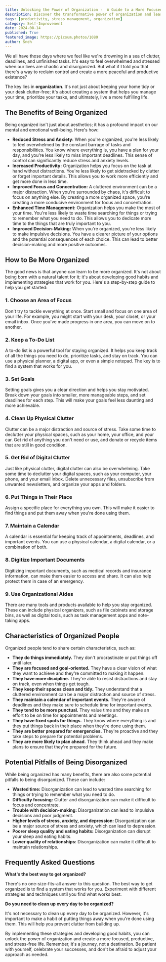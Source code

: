 ```yaml
---
title: Unlocking the Power of Organization -  A Guide to a More Focused and Stress-Free Life
description: Discover the transformative power of organization and learn how to create a more peaceful and productive life. This comprehensive guide provides practical tips and strategies for decluttering your physical and digital spaces, managing your time effectively, and setting achievable goals.
tags: [productivity, stress management, organization]
category: Self-Improvement
date: 2024-08-14
published: True
featured_image: https://picsum.photos/1080
author: Sneh
---
```



We all have those days where we feel like we're drowning in a sea of clutter, deadlines, and unfinished tasks. It's easy to feel overwhelmed and stressed when our lives are chaotic and disorganized. But what if I told you that there's a way to reclaim control and create a more peaceful and productive existence?

The key lies in **organization**. It's not just about keeping your home tidy or your desk clutter-free; it's about creating a system that helps you manage your time, prioritize your tasks, and ultimately, live a more fulfilling life.

## The Benefits of Being Organized

Being organized isn't just about aesthetics; it has a profound impact on our mental and emotional well-being. Here's how:

* **Reduced Stress and Anxiety:** When you're organized, you're less likely to feel overwhelmed by the constant barrage of tasks and responsibilities. You know where everything is, you have a plan for your day, and you're less likely to miss important deadlines. This sense of control can significantly reduce stress and anxiety levels.
* **Increased Productivity:**  Organization helps you focus on the task at hand without distractions. You're less likely to get sidetracked by clutter or forget important details. This allows you to work more efficiently and get more done in less time.
* **Improved Focus and Concentration:**  A cluttered environment can be a major distraction. When you're surrounded by chaos, it's difficult to focus on anything else. By creating a more organized space, you're creating a more conducive environment for focus and concentration.
* **Enhanced Time Management:**  Organization helps you make the most of your time. You're less likely to waste time searching for things or trying to remember what you need to do. This allows you to dedicate more time to the things that are truly important to you.
* **Improved Decision-Making:**  When you're organized, you're less likely to make impulsive decisions. You have a clearer picture of your options and the potential consequences of each choice. This can lead to better decision-making and more positive outcomes.

## How to Be More Organized

The good news is that anyone can learn to be more organized. It's not about being born with a natural talent for it; it's about developing good habits and implementing strategies that work for you. Here's a step-by-step guide to help you get started:

### 1. Choose an Area of Focus

Don't try to tackle everything at once. Start small and focus on one area of your life. For example, you might start with your desk, your closet, or your email inbox. Once you've made progress in one area, you can move on to another.

### 2. Keep a To-Do List

A to-do list is a powerful tool for staying organized. It helps you keep track of all the things you need to do, prioritize tasks, and stay on track. You can use a physical planner, a digital app, or even a simple notepad. The key is to find a system that works for you.

### 3. Set Goals

Setting goals gives you a clear direction and helps you stay motivated. Break down your goals into smaller, more manageable steps, and set deadlines for each step. This will make your goals feel less daunting and more achievable.

### 4. Clean Up Physical Clutter

Clutter can be a major distraction and source of stress. Take some time to declutter your physical spaces, such as your home, your office, and your car. Get rid of anything you don't need or use, and donate or recycle items that are still in good condition.

### 5. Get Rid of Digital Clutter

Just like physical clutter, digital clutter can also be overwhelming. Take some time to declutter your digital spaces, such as your computer, your phone, and your email inbox. Delete unnecessary files, unsubscribe from unwanted newsletters, and organize your apps and folders.

### 6. Put Things in Their Place

Assign a specific place for everything you own. This will make it easier to find things and put them away when you're done using them.

### 7. Maintain a Calendar

A calendar is essential for keeping track of appointments, deadlines, and important events. You can use a physical calendar, a digital calendar, or a combination of both.

### 8. Digitize Important Documents

Digitizing important documents, such as medical records and insurance information, can make them easier to access and share. It can also help protect them in case of an emergency.

### 9. Use Organizational Aides

There are many tools and products available to help you stay organized. These can include physical organizers, such as file cabinets and storage bins, as well as digital tools, such as task management apps and note-taking apps.

## Characteristics of Organized People

Organized people tend to share certain characteristics, such as:

* **They do things immediately.** They don't procrastinate or put things off until later.
* **They are focused and goal-oriented.** They have a clear vision of what they want to achieve and they're committed to making it happen.
* **They have more discipline.** They're able to resist distractions and stay on track, even when things get tough.
* **They keep their spaces clean and tidy.** They understand that a cluttered environment can be a major distraction and source of stress.
* **They maintain a calendar of important events.** They're aware of deadlines and they make sure to schedule time for important events.
* **They tend to be more punctual.** They value time and they make an effort to be on time for appointments and meetings.
* **They have fixed spots for things.** They know where everything is and they put things back in their place when they're done using them.
* **They are better prepared for emergencies.** They're proactive and they take steps to prepare for potential problems.
* **They are more likely to plan ahead.** They think ahead and they make plans to ensure that they're prepared for the future.

## Potential Pitfalls of Being Disorganized

While being organized has many benefits, there are also some potential pitfalls to being disorganized. These can include:

* **Wasted time:**  Disorganization can lead to wasted time searching for things or trying to remember what you need to do.
* **Difficulty focusing:**  Clutter and disorganization can make it difficult to focus and concentrate.
* **Trouble with decision-making:**  Disorganization can lead to impulsive decisions and poor judgment.
* **Higher levels of stress, anxiety, and depression:**  Disorganization can be a major source of stress and anxiety, which can lead to depression.
* **Poorer sleep quality and eating habits:**  Disorganization can disrupt your sleep and eating habits.
* **Lower quality of relationships:**  Disorganization can make it difficult to maintain relationships.

## Frequently Asked Questions

**What's the best way to get organized?**

There's no one-size-fits-all answer to this question. The best way to get organized is to find a system that works for you. Experiment with different strategies and techniques until you find what works best.

**Do you need to clean up every day to be organized?**

It's not necessary to clean up every day to be organized. However, it's important to make a habit of putting things away when you're done using them. This will help you prevent clutter from building up.

By implementing these strategies and developing good habits, you can unlock the power of organization and create a more focused, productive, and stress-free life. Remember, it's a journey, not a destination. Be patient with yourself, celebrate your successes, and don't be afraid to adjust your approach as needed.
